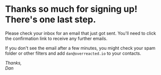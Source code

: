 # Thanks so much for signing up! There's one last step. 

Please check your inbox for an email that just got sent. You'll need to click the confirmation link to receive any further emails.

If you don't see the email after a few minutes, you might check your spam folder or other filters and add `dan@overreacted.io` to your contacts.
<br/>

_Thanks,_  
_Dan_
